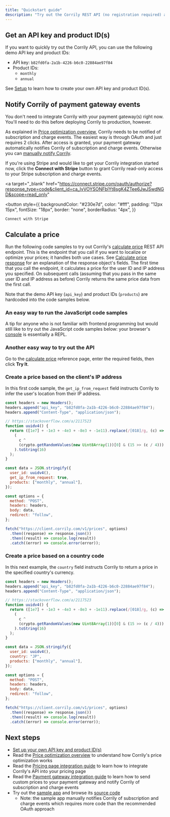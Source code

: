 ```yaml
---
title: "Quickstart guide"
description: "Try out the Corrily REST API (no registration required) and get an overview of the Corrily integration workflow."
---
```


## Get an API key and product ID(s)

If you want to quickly try out the Corrily API, you can use the following demo API key and product IDs:

- API key: `b82fd0fa-2a1b-4226-b6c0-22884ae97f84`
- Product IDs:
  - `monthly`
  - `annual`

See [Setup](./setup) to learn how to create your own API key and product ID(s).

## Notify Corrily of payment gateway events

<Note>

You don't need to integrate Corrily with your payment gateway(s) right now. You'll need to do this before deploying Corrily to production, however.

</Note>

As explained in [Price optimization overview](../pricing/price-optimization-overview), Corrily needs to be notified of subscription and charge events. The easiest way is through OAuth and just requires 2 clicks. After access is granted, your payment gateway automatically notifies Corrily of subscription and charge events. Otherwise you can [manually notify Corrily](../payment-gateways/integration-guide#manually-notify-corrily-of-subscription-and-charge-events).

If you're using Stripe and would like to get your Corrily integration started now, click the **Connect with Stripe** button to grant Corrily read-only access to your Stripe subscription and charge events.

<a
  target="_blank"
  href="https://connect.stripe.com/oauth/authorize?response_type=code&client_id=ca_IvVOYSONFblYt8sgK4ZTee6JwJSwdNGD&scope=read_only"
>
  <button
    style={{
      backgroundColor: "#230e7d",
      color: "#fff",
      padding: "12px 15px",
      fontSize: "18px",
      border: "none",
      borderRadius: "4px",
    }}
  >
    Connect with Stripe
  </button>
</a>

## Calculate a price

Run the following code samples to try out Corrily's [calculate price](../api-reference/calculate-price) REST API endpoint. This is the endpoint that you call if you want to localize or optimize your prices; it handles both use cases. See [Calculate price response](../api-reference/calculate-price#response) for an explanation of the response object's fields. The first time that you call the endpoint, it calculates a price for the user ID and IP address you specified. On subsequent calls (assuming that you pass in the same user ID and IP address as before) Corrily returns the same price data from the first call.

Note that the demo API key (`api_key`) and product IDs (`products`) are hardcoded into the code samples below.

<Tip>
  
<h3>An easy way to run the JavaScript code samples</h3>

A tip for anyone who is not familiar with frontend programming but would still like to try out the JavaScript code samples below: your browser's [console](https://support.monday.com/hc/en-us/articles/360002197259-How-to-Open-the-Developer-Console) is essentially a REPL.

</Tip>

<Tip>
  
<h3>Another easy way to try out the API</h3>

Go to the [calculate price](../api-reference/calculate-price) reference page, enter the required fields, then click **Try It**.

</Tip>

### Create a price based on the client's IP address

In this first code sample, the `get_ip_from_request` field instructs Corrily to infer the user's location from their IP address.

```js JavaScript
const headers = new Headers();
headers.append("api_key", "b82fd0fa-2a1b-4226-b6c0-22884ae97f84");
headers.append("Content-Type", "application/json");

// https://stackoverflow.com/a/2117523
function uuidv4() {
  return ([1e7] + -1e3 + -4e3 + -8e3 + -1e11).replace(/[018]/g, (c) =>
    (
      c ^
      (crypto.getRandomValues(new Uint8Array(1))[0] & (15 >> (c / 4)))
    ).toString(16)
  );
}

const data = JSON.stringify({
  user_id: uuidv4(),
  get_ip_from_request: true,
  products: ["monthly", "annual"],
});

const options = {
  method: "POST",
  headers: headers,
  body: data,
  redirect: "follow",
};

fetch("https://client.corrily.com/v1/prices", options)
  .then((response) => response.json())
  .then((result) => console.log(result))
  .catch((error) => console.error(error));
```

### Create a price based on a country code

In this next example, the `country` field instructs Corrily to return a price in the specified country's currency.

```js JavaScript
const headers = new Headers();
headers.append("api_key", "b82fd0fa-2a1b-4226-b6c0-22884ae97f84");
headers.append("Content-Type", "application/json");

// https://stackoverflow.com/a/2117523
function uuidv4() {
  return ([1e7] + -1e3 + -4e3 + -8e3 + -1e11).replace(/[018]/g, (c) =>
    (
      c ^
      (crypto.getRandomValues(new Uint8Array(1))[0] & (15 >> (c / 4)))
    ).toString(16)
  );
}

const data = JSON.stringify({
  user_id: uuidv4(),
  country: "JP",
  products: ["monthly", "annual"],
});

const options = {
  method: "POST",
  headers: headers,
  body: data,
  redirect: "follow",
};

fetch("https://client.corrily.com/v1/prices", options)
  .then((response) => response.json())
  .then((result) => console.log(result))
  .catch((error) => console.error(error));
```

## Next steps

- [Set up your own API key and product ID(s)](./setup)
- Read the [Price optimization overview](..pricing/price-optimization-overview) to understand how Corrily's price optimization works
- Read the [Pricing page integration guide](../pricing/pricing-page-integration-guide) to learn how to integrate Corrily's API into your pricing page
- Read the [Payment gateway integration guide](../payment-gateways/integration-guide) to learn how to send custom prices to your payment gateway and notify Corrily of subscription and charge events
- Try out the [sample app](https://corrily.glitch.me) and browse its [source code](https://glitch.com/edit/#!/corrily)
  - Note: the sample app manually notifies Corrily of subscription and charge events which requires more code than the recommended OAuth approach
